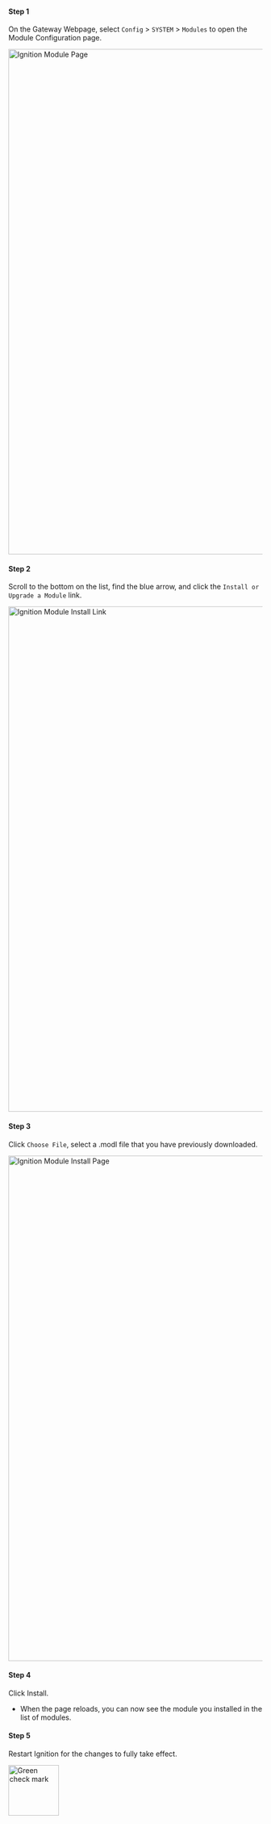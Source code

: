 
#### Step 1

On the Gateway Webpage, select `Config` > `SYSTEM` > `Modules` to open the Module Configuration page.

<img src="https://raw.githubusercontent.com/hms-networks/IgnitionEwonConnector/main/images/module_config_page.JPG" alt="Ignition Module Page" width="1000"/>

#### Step 2

Scroll to the bottom on the list, find the blue arrow, and click the `Install or Upgrade a Module` link.

<img src="https://raw.githubusercontent.com/hms-networks/IgnitionEwonConnector/main/images/module_install_link.JPG" alt="Ignition Module Install Link" width="1000"/>

#### Step 3

Click `Choose File`, select a .modl file that you have previously downloaded.

<img src="https://raw.githubusercontent.com/hms-networks/IgnitionEwonConnector/main/images/module_install_page.JPG" alt="Ignition Module Install Page" width="1000"/>

#### Step 4

Click Install.

* When the page reloads, you can now see the module you installed in the list of modules.

#### Step 5

Restart Ignition for the changes to fully take effect.

<img src={GreenCheckMark} alt="Green check mark" width="100"/>